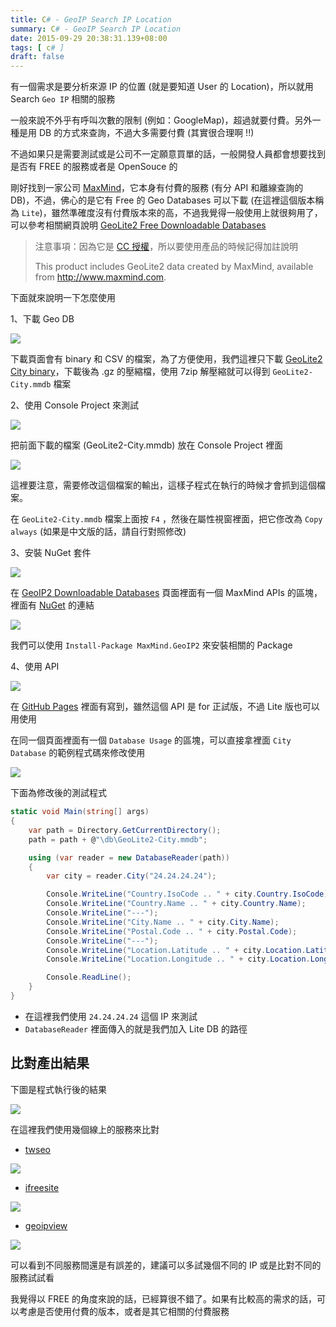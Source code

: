 ```yaml
---
title: C# - GeoIP Search IP Location
summary: C# - GeoIP Search IP Location
date: 2015-09-29 20:38:31.139+08:00
tags: [ c# ]
draft: false
---
```


有一個需求是要分析來源 IP 的位置 (就是要知道 User 的 Location)，所以就用 Search `Geo IP` 相關的服務

一般來說不外乎有呼叫次數的限制 (例如：GoogleMap)，超過就要付費。另外一種是用 DB 的方式來查詢，不過大多需要付費 (其實很合理啊 !!)

不過如果只是需要測試或是公司不一定願意買單的話，一般開發人員都會想要找到是否有 FREE 的服務或者是 OpenSouce 的

剛好找到一家公司 [MaxMind](https://dev.maxmind.com/)，它本身有付費的服務 (有分 API 和離線查詢的 DB)，不過，佛心的是它有 Free 的 Geo Databases 可以下載 (在這裡這個版本稱為 `Lite`)，雖然準確度沒有付費版本來的高，不過我覺得一般使用上就很夠用了，可以參考相關網頁說明 [GeoLite2 Free Downloadable Databases](https://dev.maxmind.com/geoip/geoip2/geolite2/)

> 注意事項：因為它是 [CC 授權](http://creativecommons.org/licenses/by-sa/3.0/)，所以要使用產品的時候記得加註說明 
>
> This product includes GeoLite2 data created by MaxMind, available from
http://www.maxmind.com.

下面就來說明一下怎麼使用

1、下載 Geo DB

![](/static/images/404.webp)

下載頁面會有 binary 和 CSV 的檔案，為了方便使用，我們這裡只下載 [GeoLite2 City binary](http://geolite.maxmind.com/download/geoip/database/GeoLite2-City.mmdb.gz)，下載後為 .gz 的壓縮檔，使用 7zip 解壓縮就可以得到 `GeoLite2-City.mmdb` 檔案

2、使用 Console Project 來測試

![](/static/images/404.webp)

把前面下載的檔案 (GeoLite2-City.mmdb) 放在 Console Project 裡面

![](/static/images/404.webp)

這裡要注意，需要修改這個檔案的輸出，這樣子程式在執行的時候才會抓到這個檔案。

在 `GeoLite2-City.mmdb` 檔案上面按 `F4` ，然後在屬性視窗裡面，把它俢改為 `Copy always` (如果是中文版的話，請自行對照修改)

3、安裝 NuGet 套件

![](/static/images/404.webp)

在 [GeoIP2 Downloadable Databases](https://dev.maxmind.com/geoip/geoip2/downloadable/#MaxMind_APIs) 頁面裡面有一個 MaxMind APIs 的區塊，裡面有 [NuGet](https://www.nuget.org/packages/MaxMind.GeoIP2/) 的連結

![](/static/images/404.webp)

我們可以使用 `Install-Package MaxMind.GeoIP2` 來安裝相關的 Package

4、使用 API

![](/static/images/404.webp)

在 [GitHub Pages](https://maxmind.github.io/GeoIP2-dotnet/) 裡面有寫到，雖然這個 API 是 for 正試版，不過 Lite 版也可以用使用

在同一個頁面裡面有一個 `Database Usage` 的區塊，可以直接拿裡面 `City Database` 的範例程式碼來修改使用

![](/static/images/404.webp)

下面為修改後的測試程式

```csharp
static void Main(string[] args)  
{
    var path = Directory.GetCurrentDirectory();
    path = path + @"\db\GeoLite2-City.mmdb";

    using (var reader = new DatabaseReader(path))
    {
        var city = reader.City("24.24.24.24");

        Console.WriteLine("Country.IsoCode .. " + city.Country.IsoCode);
        Console.WriteLine("Country.Name .. " + city.Country.Name);
        Console.WriteLine("---");
        Console.WriteLine("City.Name .. " + city.City.Name);
        Console.WriteLine("Postal.Code .. " + city.Postal.Code);
        Console.WriteLine("---");
        Console.WriteLine("Location.Latitude .. " + city.Location.Latitude); 
        Console.WriteLine("Location.Longitude .. " + city.Location.Longitude); 

        Console.ReadLine();
    }
}    
```

- 在這裡我們使用 `24.24.24.24` 這個 IP 來測試
- `DatabaseReader` 裡面傳入的就是我們加入 Lite DB 的路徑

## 比對產出結果

下圖是程式執行後的結果

![](/static/images/404.webp)

在這裡我們使用幾個線上的服務來比對

- [twseo](http://dir.twseo.org/ip-check.php)

![](/static/images/404.webp)

- [ifreesite](http://www.ifreesite.com/ipaddress/)

![](/static/images/404.webp)

- [geoipview](http://cn.geoipview.com/)

![](/static/images/404.webp)

可以看到不同服務間還是有誤差的，建議可以多試幾個不同的 IP 或是比對不同的服務試試看

我覺得以 FREE 的角度來說的話，已經算很不錯了。如果有比較高的需求的話，可以考慮是否使用付費的版本，或者是其它相關的付費服務